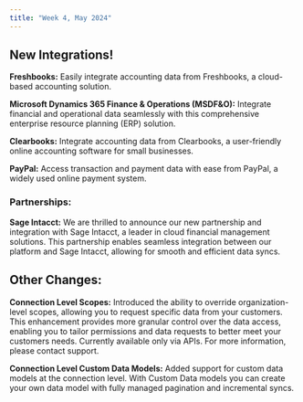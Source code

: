 ```yaml
---
title: "Week 4, May 2024"
---
```


## New Integrations!

**Freshbooks:** Easily integrate accounting data from Freshbooks, a cloud-based accounting solution.

**Microsoft Dynamics 365 Finance & Operations (MSDF&O):** Integrate financial and operational data seamlessly with this comprehensive enterprise resource planning (ERP) solution.

**Clearbooks:** Integrate accounting data from Clearbooks, a user-friendly online accounting software for small businesses.

**PayPal:** Access transaction and payment data with ease from PayPal, a widely used online payment system.

### Partnerships:

**Sage Intacct:** We are thrilled to announce our new partnership and integration with Sage Intacct, a leader in cloud financial management solutions. This partnership enables seamless integration between our platform and Sage Intacct, allowing for smooth and efficient data syncs.

## Other Changes:

**Connection Level Scopes:** Introduced the ability to override organization-level scopes, allowing you to request specific data from your customers. This enhancement provides more granular control over the data access, enabling you to tailor permissions and data requests to better meet your customers needs. Currently available only via APIs. For more information, please contact support.

**Connection Level Custom Data Models:** Added support for custom data models at the connection level. With Custom Data models you can create your own data model with fully managed pagination and incremental syncs.
